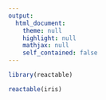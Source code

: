 ```yaml
---
output:
  html_document:
    theme: null
    highlight: null
    mathjax: null
    self_contained: false
---
```


```r
library(reactable)

reactable(iris)
```
